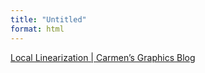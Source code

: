```yaml
---
title: "Untitled"
format: html
---
```


[Local Linearization | Carmen's Graphics Blog](https://carmencincotti.com/2022-07-25/local-linearization/)
